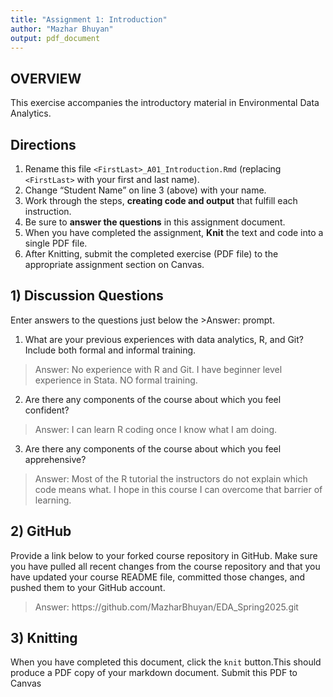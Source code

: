 ```yaml
---
title: "Assignment 1: Introduction"
author: "Mazhar Bhuyan"
output: pdf_document
---
```


## OVERVIEW

This exercise accompanies the introductory material in Environmental Data Analytics. 

## Directions
1.  Rename this file `<FirstLast>_A01_Introduction.Rmd` (replacing `<FirstLast>` with your first and last name).
2.  Change "Student Name" on line 3 (above) with your name.
3.  Work through the steps, **creating code and output** that fulfill each instruction.
4.  Be sure to **answer the questions** in this assignment document.
5.  When you have completed the assignment, **Knit** the text and code into a single PDF file.
6.  After Knitting, submit the completed exercise (PDF file) to the appropriate assignment section on Canvas.


## 1) Discussion Questions
Enter answers to the questions just below the >Answer: prompt.

1. What are your previous experiences with data analytics, R, and Git? Include both formal and informal training.

> Answer: No experience with R and Git. I have beginner level experience in Stata. NO formal training. 

2. Are there any components of the course about which you feel confident?

> Answer: I can learn R coding once I know what I am doing. 

3. Are there any components of the course about which you feel apprehensive?

> Answer: Most of the R tutorial the instructors do not explain which code means what. I hope in this course I can overcome that barrier of learning. 


## 2) GitHub

Provide a link below to your forked course repository in GitHub. Make sure you have pulled all recent changes from the course repository and that you have updated your course README file, committed those changes, and pushed them to your GitHub account. 

> Answer: https://github.com/MazharBhuyan/EDA_Spring2025.git

## 3) Knitting
When you have completed this document, click the `knit` button.This should produce a PDF copy of your markdown document. Submit this PDF to Canvas 
